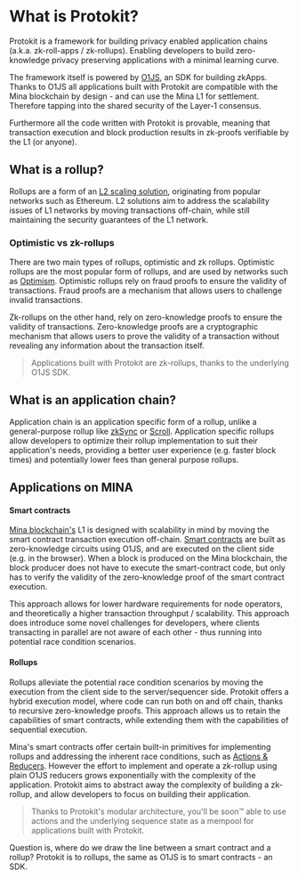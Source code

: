 
# What is Protokit?

Protokit is a framework for building privacy enabled application chains (a.k.a. zk-roll-apps / zk-rollups). Enabling developers to build
zero-knowledge privacy preserving applications with a minimal learning curve.

The framework itself is powered by [O1JS](https://www.npmjs.com/package/o1js), an SDK for building zkApps. Thanks to O1JS all applications
built with Protokit are compatible with the Mina blockchain by design - and can use the Mina L1 for settlement. Therefore tapping into the shared security of the Layer-1 consensus.

Furthermore all the code written with Protokit is provable, meaning that transaction execution and block production results in zk-proofs verifiable by the L1 (or anyone).

## What is a rollup?

Rollups are a form of an [L2 scaling solution](https://www.theblock.co/learn/251458/what-are-the-advantages-and-disadvantages-of-layer-2-scaling-solutions), originating from popular networks such as Ethereum. L2 solutions
aim to address the scalability issues of L1 networks by moving transactions off-chain, while still maintaining the security guarantees of the L1 network.



### Optimistic vs zk-rollups

There are two main types of rollups, optimistic and zk rollups. Optimistic rollups are the most popular form of rollups, and are used by networks such as [Optimism](https://optimism.io/). 
Optimistic rollups rely on fraud proofs to ensure the validity of transactions. Fraud proofs are a mechanism that allows users to challenge invalid transactions.

Zk-rollups on the other hand, rely on zero-knowledge proofs to ensure the validity of transactions. Zero-knowledge proofs are a cryptographic mechanism that allows users to prove the validity of a transaction without revealing any information about the transaction itself.

> Applications built with Protokit are zk-rollups, thanks to the underlying O1JS SDK.

## What is an application chain?

Application chain is an application specific form of a rollup, unlike a general-purpose rollup like [zkSync](https://zksync.io/) or [Scroll](https://scroll.io/). Application specific rollups allow developers to optimize their rollup implementation 
to suit their application's needs, providing a better user experience (e.g. faster block times) and potentially lower fees than general purpose rollups.

## Applications on MINA

#### Smart contracts

[Mina blockchain's](https://docs.minaprotocol.com/) L1 is designed with scalability in mind by moving the smart contract transaction execution off-chain.
[Smart contracts](https://docs.minaprotocol.com/zkapps) are built as zero-knowledge circuits using O1JS, and are executed on the client side (e.g. in the browser). When a block is produced on the Mina blockchain, the block producer
does not have to execute the smart-contract code, but only has to verify the validity of the zero-knowledge proof of the smart contract execution. 

This approach allows for lower hardware requirements for node operators, and theoretically a higher transaction throughput / scalability. This approach does introduce some
novel challenges for developers, where clients transacting in parallel are not aware of each other - thus running into potential race condition scenarios.

#### Rollups

Rollups alleviate the potential race condition scenarios by moving the execution from the client side to the server/sequencer side. Protokit offers a hybrid execution model,
where code can run both on and off chain, thanks to recursive zero-knowledge proofs. This approach allows us to retain the capabilities of smart contracts, while extending them
with the capabilities of sequential execution.

Mina's smart contracts offer certain built-in primitives for implementing rollups and addressing the inherent race conditions, such as [Actions & Reducers](https://docs.minaprotocol.com/zkapps/o1js/actions-and-reducer). 
However the effort to implement and operate a zk-rollup using plain O1JS reducers grows exponentially with the complexity of the application. Protokit aims to abstract away the complexity of building a zk-rollup,
and allow developers to focus on building their application.

> Thanks to Protokit's modular architecture, you'll be soon™ able to use actions and the underlying sequence state as a mempool for applications built with Protokit.

Question is, where do we draw the line between a smart contract and a rollup?
Protokit is to rollups, the same as O1JS is to smart contracts - an SDK.

